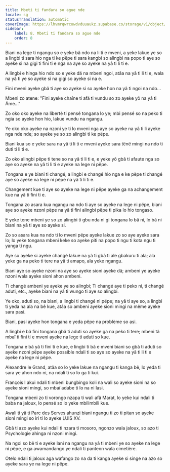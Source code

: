 ```yaml
---
title: Mbeti ti fandara so ague nde
locale: sg
statusTranslation: automatic
coverImage: https://lhvmrqwrcowdvduuaukz.supabase.co/storage/v1/object/public/strapi-uploads/small_cover-tratado-de-psicologia-revolucionaria.webp-5e15e1cec4e0ebebcde5d7fc7565d8fd.webp
sidebar:
    label: 8. Mbeti ti fandara so ague nde
    order: 8
---
```

Biani na lege ti ngangu so e yeke bâ ndo na li ti e mveni, a yeke lakue ye so a lingbi ti sara hio nga ti ke pëpe ti sara kangbi so alingbi na popo ti aye so ayeke si na gigi ti fini ti e nga na aye so ayeke na yâ ti li ti e.

A lingbi e hinga hio ndo so e yeke dä na mbeni ngoi, atâa na yâ ti li ti e, wala na yâ ti ye so ayeke si na gigi so ayeke si na e.

Fini mveni ayeke gbâ ti aye so ayeke si so ayeke hon na yâ ti ngoi na ndo...

Mbeni zo atene: "Fini ayeke chaîne ti afä ti vundu so zo ayeke yô na yâ ti Âme..."

Zo oko oko ayeke na liberté ti pensé tongana lo ye; mbi pensé so na peko ti ngia so ayeke hon hio, lakue vundu na ngangu.

Ye oko oko ayeke na nzoni ye ti lo mveni nga aye so ayeke na yâ ti li ayeke nga nde nde; so ayeke ye so zo alingbi ti ke pëpe.

Biani kua so e yeke sara na yâ ti li ti e mveni ayeke sara tënë mingi na ndo ti duti ti li ti e.

Zo oko alingbi pëpe ti tene so na yâ ti li ti e, e yeke yô gbâ ti afaute nga so aye so ayeke na yâ ti li ti e ayeke na lege ni pëpe.

Tongana e ye biani ti changé, a lingbi e changé hio nga e ke pëpe ti changé aye so ayeke na lege ni pëpe na yâ ti li ti e.

Changement kue ti aye so ayeke na lege ni pëpe ayeke ga na achangement kue na yâ ti fini ti e.

Tongana zo asara kua ngangu na ndo ti aye so ayeke na lege ni pëpe, biani aye so ayeke nzoni pëpe na yâ ti fini alingbi pëpe ti pika lo hio tongaso.

E yeke tene mbeni ye so zo alingbi ti gbu nda ni gi tongana lo bâ ni, lo bâ ni biani na yâ ti aye so ayeke si.

Zo so asara kua na ndo ti lo mveni pëpe ayeke lakue zo so aye ayeke sara lo; lo yeke tongana mbeni keke so ayeke piti na popo ti ngu ti kota ngu ti yanga ti ngu.

Aye so ayeke si ayeke changé lakue na yâ ti gbâ ti ale gbakuru ti ala; ala yeke ga na peko ti tere na yâ ti amapo, ala yeke ngangu.

Biani aye so ayeke nzoni na aye so ayeke sioni ayeke dä; ambeni ye ayeke nzoni wala ayeke sioni ahon ambeni.

Ti changé ambeni ye ayeke ye so alingbi; Ti changé aye ti peko ni, ti changé aduti, etc., ayeke biani na yâ ti wungo ti aye so alingbi.

Ye oko, aduti so, na biani, a lingbi ti changé ni pëpe; na yâ ti aye so, a lingbi ti yeda na ala na bê kue, atâa so ambeni ayeke sioni mingi na même ayeke sara pasi.

Biani, pasi ayeke hon tongana e yeda pëpe na problème so asi.

A lingbi e bâ fini tongana gbâ ti aduti so ayeke ga na peko ti tere; mbeni tâ mbaï ti fini ti e mveni ayeke na lege ti aduti so kue.

Tongana e bâ yâ ti fini ti e kue, e lingbi ti bâ e mveni biani so gbâ ti aduti so ayeke nzoni pëpe ayeke possible ndali ti so aye so ayeke na yâ ti li ti e ayeke na lege ni pëpe.

Alexandre le Grand, atâa so lo yeke lakue na ngangu ti kanga bê, lo yeda ti sara ye ahon ndo ni, na ndali ti so lo ga ti kui.

François I akui ndali ti mbeni bungbingo koli na wali so ayeke sioni na so ayeke sioni mingi, so mbaï adabe ti lo na ni lasi.

Tongana mbeni zo ti vorongo nzapa ti wali afâ Marat, lo yeke kui ndali ti baba na jaloux, lo pensé so lo yeke mbilimbili kue.

Awali ti yâ ti Parc des Serves ahunzi biani ngangu ti zo ti pitan so ayeke sioni mingi so iri ti lo ayeke LUIS XV.

Gbâ ti azo ayeke kui ndali ti nzara ti mosoro, ngonzo wala jaloux, so azo ti Psychologie ahinga ni nzoni mingi.

Na ngoi so bê ti e ayeke lani na ngangu na yâ ti mbeni ye so ayeke na lege ni pëpe, e ga awamandango ye ndali ti panteon wala cimetière.

Otelo ndali ti jaloux aga wafango zo na da ti kanga ayeke si singe na azo so ayeke sara ye na lege ni pëpe.


